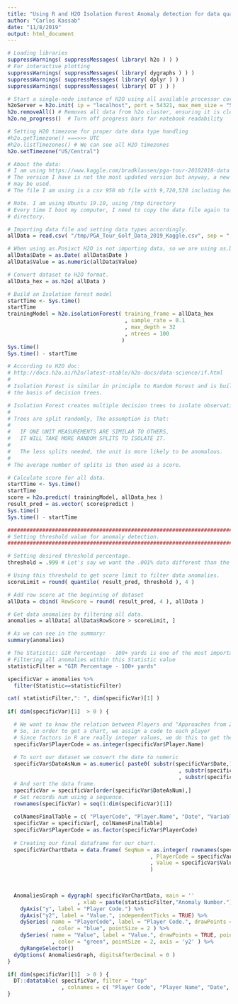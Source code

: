 ```yaml
---
title: "Using R and H2O Isolation Forest Anomaly detection for data quality - sample."
author: "Carlos Kassab"
date: "11/8/2019"
output: html_document
---
```



```r

# Loading libraries
suppressWarnings( suppressMessages( library( h2o ) ) ) 
# For interactive plotting
suppressWarnings( suppressMessages( library( dygraphs ) ) )
suppressWarnings( suppressMessages( library( dplyr ) ) )
suppressWarnings( suppressMessages( library( DT ) ) )

# Start a single-node instance of H2O using all available processor cores and reserve 5GB of memory
h2oServer = h2o.init( ip = "localhost", port = 54321, max_mem_size = "5g", nthreads = -1 )
h2o.removeAll() # Removes all data from h2o cluster, ensuring it is clean.
h2o.no_progress()  # Turn off progress bars for notebook readability

# Setting H2O timezone for proper date data type handling
#h2o.getTimezone() ===>>> UTC
#h2o.listTimezones() # We can see all H2O timezones
h2o.setTimezone("US/Central")

# About the data:
# I am using https://www.kaggle.com/bradklassen/pga-tour-20102018-data
# The version I have is not the most updated version but anyway, a new version
# may be used.
# The file I am using is a csv 950 mb file with 9,720,530 including header.

# Note. I am using Ubuntu 19.10, using /tmp directory
# Every time I boot my computer, I need to copy the data file again to /tmp
# directory.

# Importing data file and setting data types accordingly.
allData = read.csv( "/tmp/PGA_Tour_Golf_Data_2019_Kaggle.csv", sep = ",", header = T )

# When using as.Posixct H2O is not importing data, so we are using as.Date.
allData$Date = as.Date( allData$Date )
allData$Value = as.numeric(allData$Value)

# Convert dataset to H2O format.
allData_hex = as.h2o( allData )

# Build an Isolation forest model
startTime <- Sys.time()
startTime
trainingModel = h2o.isolationForest( training_frame = allData_hex
                                     , sample_rate = 0.1
                                     , max_depth = 32
                                     , ntrees = 100
                                    )
Sys.time()
Sys.time() - startTime

# According to H2O doc: 
# http://docs.h2o.ai/h2o/latest-stable/h2o-docs/data-science/if.html
#
# Isolation Forest is similar in principle to Random Forest and is built on 
# the basis of decision trees. 

# Isolation Forest creates multiple decision trees to isolate observations.
# 
# Trees are split randomly, The assumption is that:
#   
#   IF ONE UNIT MEASUREMENTS ARE SIMILAR TO OTHERS,
#   IT WILL TAKE MORE RANDOM SPLITS TO ISOLATE IT.
# 
#   The less splits needed, the unit is more likely to be anomalous.
# 
# The average number of splits is then used as a score.

# Calculate score for all data.
startTime <- Sys.time()
startTime
score = h2o.predict( trainingModel, allData_hex )
result_pred = as.vector( score$predict )
Sys.time()
Sys.time() - startTime

################################################################################
# Setting threshold value for anomaly detection.
################################################################################

# Setting desired threshold percentage.
threshold = .999 # Let's say we want the .001% data different than the rest.

# Using this threshold to get score limit to filter data anomalies.
scoreLimit = round( quantile( result_pred, threshold ), 4 )

# Add row score at the beginning of dataset
allData = cbind( RowScore = round( result_pred, 4 ), allData )

# Get data anomalies by filtering all data.
anomalies = allData[ allData$RowScore > scoreLimit, ]

# As we can see in the summary:
summary(anomalies)

# The Statistic: GIR Percentage - 100+ yards is one of the most important values
# Filtering all anomalies within this Statistic value
statisticFilter = "GIR Percentage - 100+ yards"

specificVar = anomalies %>%
  filter(Statistic==statisticFilter)

cat( statisticFilter,": ", dim(specificVar)[1] )
  
if( dim(specificVar)[1]  > 0 ) {

  # We want to know the relation between Players and "Approaches from 200-225 yards"
  # So, in order to get a chart, we assign a code to each player
  # Since factors in R are really integer values, we do this to get the codes:
  specificVar$PlayerCode = as.integer(specificVar$Player.Name) 
  
  # To sort our dataset we convert the date to numeric 
  specificVar$DateAsNum = as.numeric( paste0( substr(specificVar$Date,1,4)
                                                      , substr(specificVar$Date,6,7)
                                                      , substr(specificVar$Date,9,10) ) )
  # And sort the data frame.
  specificVar = specificVar[order(specificVar$DateAsNum),]
  # Set records num using a sequence.
  rownames(specificVar) = seq(1:dim(specificVar)[1])
  
  colNamesFinalTable = c( "PlayerCode", "Player.Name", "Date", "Variable", "Value" )
  specificVar = specificVar[, colNamesFinalTable]
  specificVar$PlayerCode = as.factor(specificVar$PlayerCode)
  
  # Creating our final dataframe for our chart.
  specificVarChartData = data.frame( SeqNum = as.integer( rownames(specificVar) )
                                             , PlayerCode = specificVar$PlayerCode
                                             , Value = specificVar$Value
                                             )
  

  
  AnomaliesGraph = dygraph( specificVarChartData, main = ''
                      , xlab = paste(statisticFilter,"Anomaly Number."), ylab = "Player Code." ) %>%
    dyAxis("y", label = "Player Code.") %>%
    dyAxis("y2", label = "Value.", independentTicks = TRUE) %>%
    dySeries( name = "PlayerCode", label = "Player Code.", drawPoints = TRUE, pointShape = "dot"
              , color = "blue", pointSize = 2 ) %>%
    dySeries( name = "Value", label = "Value.", drawPoints = TRUE, pointShape = "dot"
              , color = "green", pointSize = 2, axis = 'y2' ) %>%
    dyRangeSelector()
  dyOptions( AnomaliesGraph, digitsAfterDecimal = 0 )
}


```

```r
if( dim(specificVar)[1]  > 0 ) {
  DT::datatable( specificVar, filter = "top"
                 , colnames = c( "Player Code", "Player Name", "Date", "Variable", "Value" ) )
}
```

